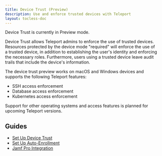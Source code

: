 ```yaml
---
title: Device Trust (Preview)
description: Use and enforce trusted devices with Teleport
layout: tocless-doc
---
```


<Admonition type="warning">
Device Trust is currently in Preview mode.
</Admonition>

Device Trust allows Teleport admins to enforce the use of trusted devices.
Resources protected by the device mode "required" will enforce the use of a
trusted device, in addition to establishing the user's identity and enforcing
the necessary roles. Furthermore, users using a trusted device leave audit
trails that include the device's information.

The device trust preview works on macOS and Windows devices and supports the
following Teleport features:

- SSH access enforcement
- Database access enforcement
- Kubernetes access enforcement

Support for other operating systems and access features is planned for upcoming
Teleport versions.

## Guides

- [Set Up Device Trust](./device-trust/guide.mdx)
- [Set Up Auto-Enrollment](./device-trust/auto-enrollment.mdx)
- [Jamf Pro Integration](./device-trust/jamf-integration.mdx)

